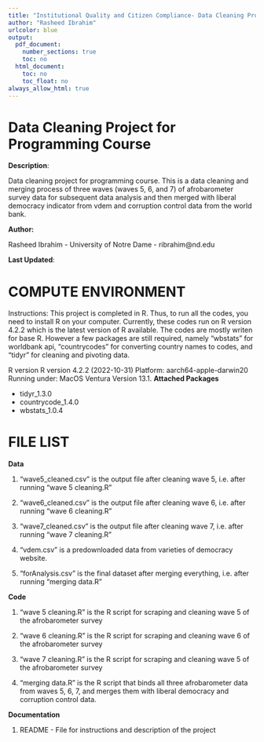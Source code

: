 ```yaml
---
title: "Institutional Quality and Citizen Compliance- Data Cleaning Project for Programming Course"
author: "Rasheed Ibrahim"
urlcolor: blue
output:
  pdf_document:
    number_sections: true
    toc: no
  html_document:
    toc: no
    toc_float: no
always_allow_html: true
---
```




# Data Cleaning Project for Programming Course

\bigskip 
**Description**: 

Data cleaning project for programming course. This is a data cleaning and merging process of three waves (waves 5, 6, and 7) of afrobarometer survey data for subsequent data analysis and then merged with liberal democracy indicator from vdem and corruption control data from the world bank. 

\bigskip
**Author:** \par
Rasheed Ibrahim - University of Notre Dame - ribrahim@nd.edu

\bigskip
**Last Updated**: \par
\today



# COMPUTE ENVIRONMENT


Instructions: This project is completed in R. Thus, to run all the codes, you need to install R on your computer. Currently, these codes run on R version 4.2.2 which is the latest version of R available. The codes are mostly writen for base R. However a few packages are still required, namely "wbstats" for worldbank api, "countrycodes" for converting country names to codes, and "tidyr" for cleaning and pivoting data. 
\bigskip

R version R version 4.2.2 (2022-10-31) \par
Platform: aarch64-apple-darwin20   \par
Running under: MacOS Ventura Version 13.1. \par

\bigskip
**Attached Packages** \par
- tidyr_1.3.0 \par
- countrycode_1.4.0 \par
- wbstats_1.0.4 \par




# FILE LIST

\bigskip

**Data** \par

1. "wave5_cleaned.csv" is the output file after cleaning wave 5, i.e. after running "wave 5 cleaning.R"

2. "wave6_cleaned.csv" is the output file after cleaning wave 6, i.e. after running "wave 6 cleaning.R"

3. "wave7_cleaned.csv" is the output file after cleaning wave 7, i.e. after running "wave 7 cleaning.R"

4. "vdem.csv" is a predownloaded data from varieties of democracy website. 

5. "forAnalysis.csv" is the final dataset after merging everything, i.e. after running "merging data.R"

\bigskip 

**Code** \par
1. "wave 5 cleaning.R" is the R script for scraping and cleaning wave 5 of the afrobarometer survey

2. "wave 6 cleaning.R" is the R script for scraping and cleaning wave 6 of the afrobarometer survey

3. "wave 7 cleaning.R" is the R script for scraping and cleaning wave 5 of the afrobarometer survey

4. "merging data.R" is the R script that binds all three afrobarometer data from waves 5, 6, 7, and merges them with liberal democracy and corruption control data. 

\bigskip

**Documentation** \par

1. README - File for instructions and description of the project


